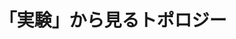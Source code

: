﻿---
title: "「実験」から見るトポロジー"
category: "理学院"
vol: 49
interviewee: "小島 定吉 "
url: ""
tags: []
pdf: "49-3.pdf"
career: ""
preface: "多面体や球はすべて「同じ」ものとみなし、それらに共通する性質を調べていく数学の研究をトポロジーという。ここ小島研では、コンピュータを用いた大規模な計算やシミュレーションを積極的に活用し、様々なトポロジーの問題を研究している。"
---
